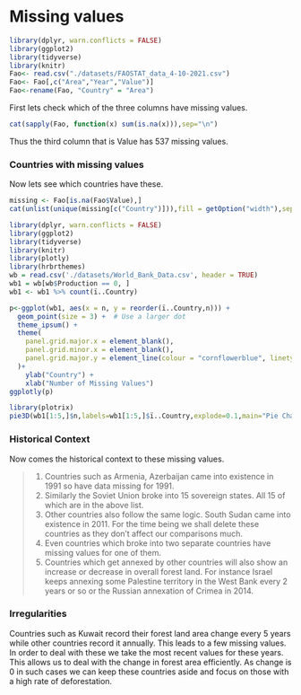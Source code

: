 # Missing values

```r

library(dplyr, warn.conflicts = FALSE)
library(ggplot2)
library(tidyverse)
library(knitr)
Fao<- read.csv("./datasets/FAOSTAT_data_4-10-2021.csv")
Fao<- Fao[,c("Area","Year","Value")]
Fao<-rename(Fao, "Country" = "Area")
```

First lets check which of the three columns have missing values.

```r
cat(sapply(Fao, function(x) sum(is.na(x))),sep="\n")
```

Thus the third column that is Value has 537 missing values.

### Countries with missing values

Now lets see which countries have these.

```r
missing <- Fao[is.na(Fao$Value),]
cat(unlist(unique(missing[c("Country")])),fill = getOption("width"),sep=", ")
```

```r
library(dplyr, warn.conflicts = FALSE)
library(ggplot2)
library(tidyverse)
library(knitr)
library(plotly)
library(hrbrthemes)
wb = read.csv('./datasets/World_Bank_Data.csv', header = TRUE)
wb1 = wb[wb$Production == 0, ] 
wb1 <- wb1 %>% count(ï..Country)

p<-ggplot(wb1, aes(x = n, y = reorder(ï..Country,n))) +
  geom_point(size = 3) +  # Use a larger dot
  theme_ipsum() +
  theme(
    panel.grid.major.x = element_blank(),
    panel.grid.minor.x = element_blank(),
    panel.grid.major.y = element_line(colour = "cornflowerblue", linetype = "dashed")
  )+
    ylab("Country") +
    xlab("Number of Missing Values") 
ggplotly(p)
```

```r
library(plotrix)
pie3D(wb1[1:5,]$n,labels=wb1[1:5,]$ï..Country,explode=0.1,main="Pie Chart of Some Countries with missing values ",  col=c("brown","#ddaa00","pink","#dd00dd"),labelcex=1.1)
```


### Historical Context

Now comes the historical context to these missing values.

>1. Countries such as Armenia, Azerbaijan came into existence in 1991 so have data missing for 1991. \
2. Similarly the Soviet Union broke into 15 sovereign states. All 15 of which are in the above list. \
3. Other countries also follow the same logic. South Sudan came into existence in 2011. For the time being we shall delete these countries as they don't affect our comparisons much. \ 
4. Even countries which broke into two separate countries have missing values for one of them. \
5. Countries which get annexed by other countries will also show an increase or decrease in overall forest land. For instance Israel keeps annexing some Palestine territory in the West Bank every 2 years or so or the Russian annexation of Crimea in 2014. \

### Irregularities

Countries such as Kuwait record their forest land area change every 5 years while other countries record it annually. This leads to a few missing values. In order to deal with these we take the most recent values for these years. This allows us to deal with the change in forest area efficiently. As change is 0 in such cases we can keep these countries aside and focus on those with a high rate of deforestation.
